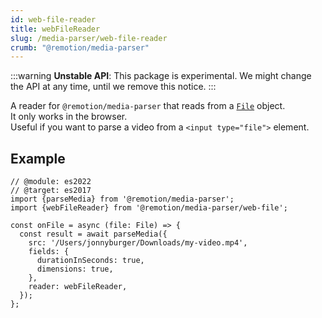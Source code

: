 ```yaml
---
id: web-file-reader
title: webFileReader
slug: /media-parser/web-file-reader
crumb: "@remotion/media-parser"
---
```


:::warning
**Unstable API**: This package is experimental. We might change the API at any time, until we remove this notice.
:::


A reader for `@remotion/media-parser` that reads from a [`File`](https://developer.mozilla.org/en-US/docs/Web/API/File) object.  
It only works in the browser.  
Useful if you want to parse a video from a `<input type="file">` element.

## Example

```tsx twoslash title="Reading a local file"
// @module: es2022
// @target: es2017
import {parseMedia} from '@remotion/media-parser';
import {webFileReader} from '@remotion/media-parser/web-file';

const onFile = async (file: File) => {
  const result = await parseMedia({
    src: '/Users/jonnyburger/Downloads/my-video.mp4',
    fields: {
      durationInSeconds: true,
      dimensions: true,
    },
    reader: webFileReader,
  });
};
```
